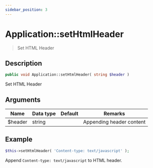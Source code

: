 ```yaml
---
sidebar_position: 3
---
```


# Application::setHtmlHeader

> Set HTML Header

## Description

```php
public void Application::setHtmlHeader( string $header )
```

Set HTML Header

## Arguments

| Name    | Data type | Default | Remarks                  |
| ------- | --------- | ------- | ------------------------ |
| $header | string    |         | Appending header content |

## Example

```php title="Controller"
$this->setHtmlHeader( 'Content-type: text/javascript' );
```

Append `Content-type: text/javascript` to HTML header.